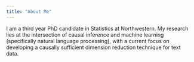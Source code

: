 ```yaml
---
title: "About Me"
---
```


I am a third year PhD candidate in Statistics at Northwestern. My research lies at the intersection of causal inference and machine learning (specifically natural language processing), with a current focus on developing a causally sufficient dimension reduction technique for text data.
